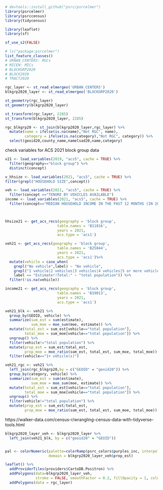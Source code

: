 ```r
# devtools::install_github("psrc/psrcelmer")
library(psrcelmer)
library(psrccensus)
library(tidycensus)

library(leaflet)
library(sf)

sf_use_s2(FALSE)

# ls("package:psrcelmer")
list_feature_classes()
# URBAN_CENTERS: RGCs
# MICEN: MICs
# BLOCKGRP2020
# BLOCK2020
# TRACT2020 
```


```r
rgc_layer <- st_read_elmergeo('URBAN_CENTERS')
blkgrp2020_layer <- st_read_elmergeo('BLOCKGRP2020')

st_geometry(rgc_layer)
st_geometry(blkgrp2020_layer)

st_transform(rgc_layer, 2285)
st_transform(blkgrp2020_layer, 2285)


```


```r
rgc_blkgrp20 <- st_join(blkgrp2020_layer,rgc_layer) %>%
  mutate(name = ifelse(is.na(name),"Not RGC", name),
         category = ifelse(is.na(category),"Not RGC", category)) %>%
  select(geoid20,county_name,namelsad20,name,category)
```

check variables for ACS 2021 block group data
```r
v21 <- load_variables(2019, "acs5", cache = TRUE) %>%
  filter(geography=="block group") %>%
  distinct(concept)

v_hhsize <- load_variables(2021, "acs5", cache = TRUE) %>%
filter(grepl("HOUSEHOLD SIZE",concept))

veh <- load_variables(2021, "acs5", cache = TRUE) %>%
  filter(concept =="TENURE BY VEHICLES AVAILABLE")
income <- load_variables(2021, "acs5", cache = TRUE) %>%
  filter(concept=="MEDIAN HOUSEHOLD INCOME IN THE PAST 12 MONTHS (IN 2021 INFLATION-ADJUSTED DOLLARS)")
	


hhsize21 <- get_acs_recs(geography = 'block group',
                        table.names = 'B11016',
                        years = 2021,
                        acs.type = 'acs1')

veh21 <- get_acs_recs(geography = 'block group',
                        table.names = 'B25044',
                        years = 2021,
                        acs.type = 'acs1')%>%
  mutate(vehicle = case_when(
    grepl("No vehicle",label) ~ "No vehicle",
    grepl("1 vehicle|2 vehicles|3 vehicles|4 vehicles|5 or more vehicles",label) ~ "1+ vehicle(s)",
    label == "Estimate!!Total:" ~ "total population")) %>%
  filter(!is.na(vehicle))

income21 <- get_acs_recs(geography = 'block group',
                        table.names = 'B19013',
                        years = 2021,
                        acs.type = 'acs1')

veh21_blk <- veh21 %>%
  group_by(GEOID, vehicle) %>%
  summarize(sum_est = sum(estimate), 
            sum_moe = moe_sum(moe, estimate)) %>%
  mutate(total_est = sum_est[vehicle=="total population"],
         total_moe = sum_moe[vehicle=="total population"]) %>%
  ungroup() %>%
  filter(vehicle!="total population") %>%
  mutate(prop_est = sum_est/total_est, 
         prop_moe = moe_ratio(sum_est, total_est, sum_moe, total_moe)) %>%
  filter(vehicle=="1+ vehicle(s)")

veh21_rgc <- veh21 %>%
  left_join(rgc_blkgrp20,by = c("GEOID" = "geoid20")) %>%
  group_by(category, vehicle) %>%
  summarize(sum_est = sum(estimate), 
            sum_moe = moe_sum(moe, estimate)) %>%
  mutate(total_est = sum_est[vehicle=="total population"],
         total_moe = sum_moe[vehicle=="total population"]) %>%
  ungroup() %>%
  filter(vehicle!="total population") %>%
  mutate(prop_est = sum_est/total_est, 
         prop_moe = moe_ratio(sum_est, total_est, sum_moe, total_moe)) 

```
https://walker-data.com/census-r/wrangling-census-data-with-tidyverse-tools.html

```r
blkgrp2020_layer_veh <- blkgrp2020_layer %>%
  left_join(veh21_blk, by = c("geoid20" = "GEOID"))


pal <- colorNumeric(palette=colorRamp(psrc_colors$purples_inc, interpolate="spline"), 
                    domain = blkgrp2020_layer_veh$prop_est)

leaflet() %>%
  addProviderTiles(providers$CartoDB.Positron) %>%
  addPolygons(data=blkgrp2020_layer_veh,
              stroke = FALSE, smoothFactor = 0.2, fillOpacity = 1, color = ~pal) %>%
  addPolygons(data = rgc_layer)
```